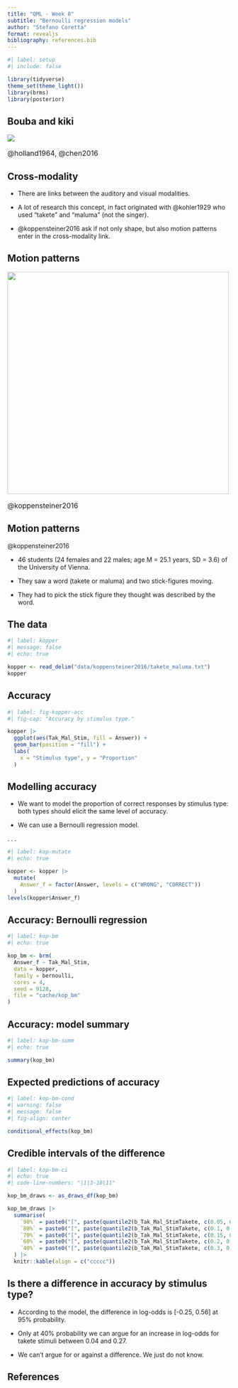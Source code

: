 ```yaml
---
title: "QML - Week 8"
subtitle: "Bernoulli regression models"
author: "Stefano Coretta"
format: revealjs
bibliography: references.bib
---
```


```r
#| label: setup
#| include: false

library(tidyverse)
theme_set(theme_light())
library(brms)
library(posterior)
```

## Bouba and kiki

![](/img/Booba-Kiki.svg){fig-align="center"}

::: {style="font-size: 1rem;"}
@holland1964, @chen2016
:::

## Cross-modality

::: {.callout-note appearance="simple"}
-   There are links between the auditory and visual modalities.

-   A lot of research this concept, in fact originated with @kohler1929 who used "takete" and "maluma" (not the singer).

-   @koppensteiner2016 ask if not only shape, but also motion patterns enter in the cross-modality link.
:::

## Motion patterns

![](/img/pone.0150610.g001.PNG_L.png){fig-align="center" width="500"}

::: {style="font-size: 1rem;"}
@koppensteiner2016
:::

## Motion patterns

::: {.callout-note appearance="simple"}
@koppensteiner2016

-   46 students (24 females and 22 males; age M = 25.1 years, SD = 3.6) of the University of Vienna.

-   They saw a word (takete or maluma) and two stick-figures moving.

-   They had to pick the stick figure they thought was described by the word.
:::

## The data

```r
#| label: kopper
#| message: false
#| echo: true

kopper <- read_delim("data/koppensteiner2016/takete_maluma.txt")
kopper
```

## Accuracy

```r
#| label: fig-kopper-acc
#| fig-cap: "Accuracy by stimulus type."

kopper |> 
  ggplot(aes(Tak_Mal_Stim, fill = Answer)) +
  geom_bar(position = "fill") +
  labs(
    x = "Stimulus type", y = "Proportion"
  )
```

## Modelling accuracy

::: {.callout-note appearance="simple"}
-   We want to model the proportion of correct responses by stimulus type: both types should elicit the same level of accuracy.

-   We can use a Bernoulli regression model.
:::

. . .

```r
#| label: kop-mutate
#| echo: true

kopper <- kopper |> 
  mutate(
    Answer_f = factor(Answer, levels = c("WRONG", "CORRECT"))
  )
levels(kopper$Answer_f)
```

## Accuracy: Bernoulli regression

```r
#| label: kop-bm
#| echo: true

kop_bm <- brm(
  Answer_f ~ Tak_Mal_Stim,
  data = kopper,
  family = bernoulli,
  cores = 4,
  seed = 9128,
  file = "cache/kop_bm"
)
```

## Accuracy: model summary

```r
#| label: kop-bm-summ
#| echo: true

summary(kop_bm)

```

## Expected predictions of accuracy

```r
#| label: kop-bm-cond
#| warning: false
#| message: false
#| fig-align: center

conditional_effects(kop_bm)
```

## Credible intervals of the difference

```r
#| label: kop-bm-ci
#| echo: true
#| code-line-numbers: "|1|3-10|11"

kop_bm_draws <- as_draws_df(kop_bm)

kop_bm_draws |> 
  summarise(
    `90%` = paste0("[", paste(quantile2(b_Tak_Mal_StimTakete, c(0.05, 0.95)) |> round(2), collapse = ", "), "]"),
    `80%` = paste0("[", paste(quantile2(b_Tak_Mal_StimTakete, c(0.1, 0.9)) |> round(2), collapse = ", "), "]"),
    `70%` = paste0("[", paste(quantile2(b_Tak_Mal_StimTakete, c(0.15, 0.85)) |> round(2), collapse = ", "), "]"),
    `60%` = paste0("[", paste(quantile2(b_Tak_Mal_StimTakete, c(0.2, 0.8)) |> round(2), collapse = ", "), "]"),
    `40%` = paste0("[", paste(quantile2(b_Tak_Mal_StimTakete, c(0.3, 0.7)) |> round(2), collapse = ", "), "]")
  ) |> 
  knitr::kable(align = c("ccccc"))

```

## Is there a difference in accuracy by stimulus type?

::: {.callout-note appearance="simple"}
-   According to the model, the difference in log-odds is \[-0.25, 0.56\] at 95% probability.

-   Only at 40% probability we can argue for an increase in log-odds for takete stimuli between 0.04 and 0.27.

-   We can't argue for or against a difference.
    We just do not know.
:::

## References
